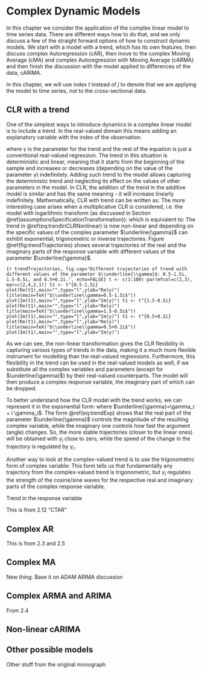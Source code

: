 # Complex Dynamic Models {#Dynamic}
In this chapter we consider the application of the complex linear model to time series data. There are different ways how to do that, and we only discuss a few of the straight forward options of how to construct dynamic models. We start with a model with a trend, which has its own features, then discuss complex Autoregression (cAR), then move to the complex Moving Average (cMA) and complex Autoregression with Moving Average (cARMA) and then finish the discussion with the model applied to differences of the data, cARIMA.

In this chapter, we will use index $t$ instead of $j$ to denote that we are applying the model to time series, not to the cross-sectional data.

## CLR with a trend {#DynamicTrend}
One of the simplest ways to introduce dynamics in a complex linear model is to include a trend. In the real-valued domain this means adding an explanatory variable with the index of the observation:

\begin{equation}
    {y}_t = {\beta}_0 + {\beta}_1 {x}_{1,t} + {\beta}_2 {x}_{2,t} + \dots + {\beta}_{k-1} {x}_{k-1,t} + \gamma t + {\epsilon}_t,
    (\#eq:trendInRealModel)
\end{equation}
where $\gamma$ is the parameter for the trend and the rest of the equation is just a conventional real-valued regression. The trend in this situation is deterministic and linear, meaning that it starts from the beginning of the sample and increases or decreases (depending on the value of the parameter $\gamma$) indefinitely. Adding such trend to the model allows capturing the deterministic trend and neglecting its effect on the values of other parameters in the model. In CLR, the addition of the trend in the additive model is similar and has the same meaning - it will increase linearly indefinitely. Mathematically, CLR with trend can be written as:
\begin{equation}
    \underline{y}_t = \underline{\beta}_0 + \underline{\beta}_1 \underline{x}_{1,t} + \dots + \underline{\beta}_{k-1} \underline{x}_{k-1,t} + \underline{\gamma} t + \underline{\epsilon}_t .
    (\#eq:trendInCLR)
\end{equation}
The more interesting case arises when a multiplicative CLR is considered, i.e. the model with logarithmic transform (as discussed in Section \@ref(assumptionsSpecificationTransformation)):
\begin{equation}
    \ln \underline{y}_t = \underline{\beta}_0 + \underline{\beta}_1 \ln \underline{x}_{1,t} + \dots + \underline{\beta}_{k-1} \ln \underline{x}_{k-1,t} + \underline{\gamma} \ln t + \underline{\epsilon}_t ,
    (\#eq:trendInCLRLogs)
\end{equation}
which is equivalent to:
\begin{equation}
    \underline{y}_t = \exp \underline{\beta}_0 \times \underline{x}_{1,t}^{\underline{\beta}_1} \times \dots \times \underline{x}_{k-1,t}^{\underline{\beta}_{k-1}} \times t^{\underline{\gamma}} \times \exp \underline{\epsilon}_t .
    (\#eq:trendInCLRNonlinear)
\end{equation}
The trend in \@ref(eq:trendInCLRNonlinear) is now non-linear and depending on the specific values of the complex parameter $\underline{\gamma}$ can exhibit exponential, trigonometric or inverse trajectories. Figure \@ref(fig:trendTrajectories) shows several trajectories of the real and the imaginary parts of the response variable with different values of the parameter $\underline{\gamma}$.

```{r trendTrajectories, fig.cap="Different trajectories of trend with different values of the parameter $\\underline{\\gamma}$: 0.5-1.5i, 1.5-0.5i, and 0.5+0.2i.", echo=FALSE}
t <- c(1:100)
par(mfcol=c(2,3), mar=c(2,4,2,1))
t1 <- t^{0.5-1.5i}
plot(Re(t1),main="",type="l",ylab="Re(y)")
title(main=TeX("$\\underline\\gamma=0.5-1.5i$"))
plot(Im(t1),main="",type="l",ylab="Im(y)")
t1 <- t^{1.5-0.5i}
plot(Re(t1),main="",type="l",ylab="Re(y)")
title(main=TeX("$\\underline\\gamma=1.5-0.5i$"))
plot(Im(t1),main="",type="l",ylab="Im(y)")
t1 <- t^{0.5+0.2i}
plot(Re(t1),main="",type="l",ylab="Re(y)")
title(main=TeX("$\\underline\\gamma=0.5+0.2i$"))
plot(Im(t1),main="",type="l",ylab="Im(y)")
```

As we can see, the non-linear transformation gives the CLR flexibility in capturing various types of trends in the data, making it a much more flexible instrument for modelling than the real-valued regressions. Furthermore, this flexibility in the trend can be used in the real-valued models as well, if we substitute all the complex variables and parameters (except for $\underline{\gamma}$) by their real-valued counterparts. The model will then produce a complex response variable, the imaginary part of which can be dropped.

To better understand how the CLR model with the trend works, we can represent it in the exponential form:
\begin{equation}
    t^{\underline{\gamma}} = \exp (\underline{\gamma} \ln t) = t^{\gamma_r} \exp (i \gamma_i \ln t),
    (\#eq:trendExp)
\end{equation}
where $\underline{\gamma}=\gamma_r + i \gamma_i$. The form \@ref(eq:trendExp) shows that the real part of the parameter $\underline{\gamma}$ controls the magnitude of the resulting complex variable, while the imaginary one controls how fast the argument (angle) changes. So, the more stable trajectories (closer to the linear ones) will be obtained with $\gamma_i$ close to zero, while the speed of the change in the trajectory is regulated by $\gamma_r$.

Another way to look at the complex-valued trend is to use the trigonometric form of complex variable:
\begin{equation}
    t^{\underline{\gamma}} = t^{\gamma_r} \left(\cos (\gamma_i \ln t) + i \sin (\gamma_i \ln t) \right) .
    (\#eq:trendTrig)
\end{equation}
This form tells us that fundamentally any trajectory from the complex-valued trend is trigonometric, but $\gamma_i$ regulates the strength of the cosine/sine waves for the respective real and imaginary parts of the complex response variable.



Trend in the response variable

This is from 2.12 "CTAR"


## Complex AR
This is from 2.3 and 2.5

<!-- Properties and what ACF/PACF they generate -->

## Complex MA
New thing. Base it on ADAM ARIMA discussion

<!-- Properties and what ACF/PACF they generate -->

## Complex ARMA and ARIMA
From 2.4


## Non-linear cARIMA


## Other possible models
Other stuff from the original monograph
